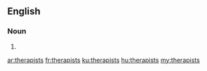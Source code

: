 ==English==

===Noun===
{{head|en}}

# {{plural of|therapist}}

[[ar:therapists]]
[[fr:therapists]]
[[ku:therapists]]
[[hu:therapists]]
[[my:therapists]]